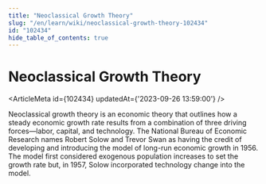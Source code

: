```yaml
---
title: "Neoclassical Growth Theory"
slug: "/en/learn/wiki/neoclassical-growth-theory-102434"
id: "102434"
hide_table_of_contents: true
---
```



# Neoclassical Growth Theory

<ArticleMeta id={102434} updatedAt={'2023-09-26 13:59:00'} />
<div className='border-solid border-b border-t-0 my-4 border-[var(--ifm-color-gray-300)]' />

Neoclassical growth theory is an economic theory that outlines how a steady economic growth rate results from a combination of three driving forces—labor, capital, and technology. The National Bureau of Economic Research names Robert Solow and Trevor Swan as having the credit of developing and introducing the model of long-run economic growth in 1956. The model first considered exogenous population increases to set the growth rate but, in 1957, Solow incorporated technology change into the model.
